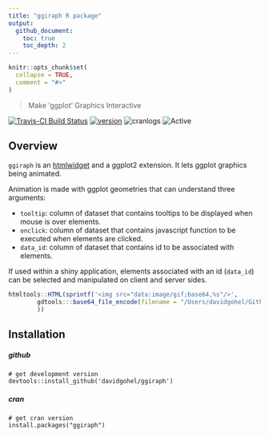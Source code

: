 ```yaml
---
title: "ggiraph R package"
output:
  github_document:
    toc: true 
    toc_depth: 2
---
```


```r
knitr::opts_chunk$set(
  collapse = TRUE,
  comment = "#>"
)
```

> Make 'ggplot' Graphics Interactive

[![Travis-CI Build Status](https://travis-ci.org/davidgohel/ggiraph.svg?branch=master)](https://travis-ci.org/davidgohel/ggiraph)
[![version](http://www.r-pkg.org/badges/version/ggiraph)](http://www.r-pkg.org/pkg/ggiraph)
![cranlogs](http://cranlogs.r-pkg.org./badges/ggiraph) 
![Active](http://www.repostatus.org/badges/latest/active.svg)

## Overview

`ggiraph` is an [htmlwidget](http://cran.r-project.org/package=htmlwidgets) and a ggplot2 extension. It lets ggplot graphics being animated. 

Animation is made with ggplot geometries that can understand three arguments:

* `tooltip`: column of dataset that contains tooltips to be displayed when mouse is over elements. 
* `onclick`: column of dataset that contains javascript function to be executed when elements are clicked. 
* `data_id`: column of dataset that contains id to be associated with elements. 

If used within a shiny application, elements associated with an id (`data_id`) can be selected and manipulated on client and server sides.

```r
htmltools::HTML(sprintf('<img src="data:image/gif;base64,%s"/>', 
        gdtools:::base64_file_encode(filename = "/Users/davidgohel/Github/ggiraph/inst/ggiraph.gif")
        ))

```

## Installation 

##### github

    # get development version
    devtools::install_github('davidgohel/ggiraph')

##### cran

    # get cran version
    install.packages("ggiraph")


